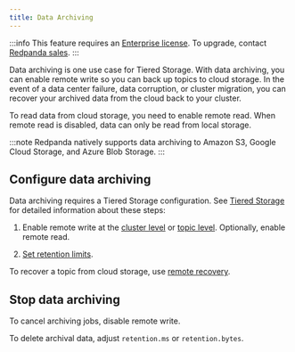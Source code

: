 ```yaml
---
title: Data Archiving
---
```


<head>
    <meta name="title" content="Data archiving | Redpanda Docs"/>
    <meta name="description" content="Set up data archiving on Redpanda."/>
</head>

:::info
This feature requires an [Enterprise license](../../get-started/licenses). To upgrade, contact [Redpanda sales](https://redpanda.com/try-redpanda?section=enterprise-cloud).
:::

Data archiving is one use case for Tiered Storage. With data archiving, you can enable remote write so you can back up topics to cloud storage. In the event of a data center failure, data corruption, or cluster migration, you can recover your archived data from the cloud back to your cluster. 

To read data from cloud storage, you need to enable remote read. When remote read is disabled, data can only be read from local storage. 

:::note
Redpanda natively supports data archiving to Amazon S3, Google Cloud Storage, and Azure Blob Storage. 
:::

## Configure data archiving

Data archiving requires a Tiered Storage configuration. See [Tiered Storage](../tiered-storage) for detailed information about these steps:

1. Enable remote write at the [cluster level](../tiered-storage/#enable-tiered-storage-for-a-cluster) or [topic level](../tiered-storage/#enable-tiered-storage-for-a-topic). Optionally, enable remote read. 

2. [Set retention limits](../tiered-storage/#set-retention-limits). 
   
To recover a topic from cloud storage, use [remote recovery](../tiered-storage/#remote-recovery).

## Stop data archiving
   
To cancel archiving jobs, disable remote write. 

To delete archival data, adjust `retention.ms` or `retention.bytes`.
